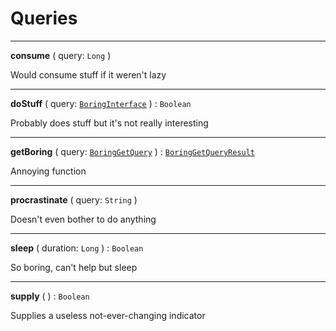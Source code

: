 


<div
  class={"spacer"}
/>



# Queries



---

**consume** ( query: `Long` ) <br/> 

Would consume stuff if it weren't lazy

 

---

**doStuff** ( query: [`BoringInterface`](/docs/sample-boring-documentation--page#boring-object) ) : `Boolean` <br/> 

Probably does stuff but it's not really interesting

 

---

**getBoring** ( query: [`BoringGetQuery`](/docs/sample-boring-documentation--page#boring-get-query) ) : [`BoringGetQueryResult`](/docs/sample-boring-documentation--page#boring-get-query) <br/> 

Annoying function

 

---

**procrastinate** ( query: `String` ) <br/> 

Doesn't even bother to do anything

 

---

**sleep** ( duration: `Long` ) : `Boolean` <br/> 

So boring, can't help but sleep

 

---

**supply** ( ) : `Boolean` <br/> 

Supplies a useless not-ever-changing indicator

 

<div
  class={"spacer"}
/>



